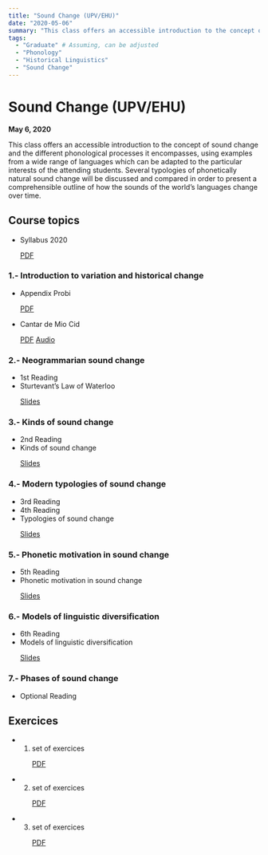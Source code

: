 ```yaml
---
title: "Sound Change (UPV/EHU)"
date: "2020-05-06"
summary: "This class offers an accessible introduction to the concept of sound change and the different phonological processes it encompasses, using examples from a wide range of languages which can be adapted to the particular interests of the attending students. Several typologies of phonetically natural sound change will be discussed and compared in order to present a comprehensible outline of how the sounds of the world's languages change over time."
tags:
  - "Graduate" # Assuming, can be adjusted
  - "Phonology"
  - "Historical Linguistics"
  - "Sound Change"
---
```


# Sound Change (UPV/EHU)

**May 6, 2020**

This class offers an accessible introduction to the concept of sound change and the different phonological processes it encompasses, using examples from a wide range of languages which can be adapted to the particular interests of the attending students. Several typologies of phonetically natural sound change will be discussed and compared in order to present a comprehensible outline of how the sounds of the world's languages change over time.

## Course topics

* Syllabus 2020
  <div class="touch-aware-links">
    <a href="/static/files/Syllabus.pdf" class="pdf-link"><i class="ai ai-open-access"></i><span class="link-text">PDF</span></a>
  </div>

### 1.- Introduction to variation and historical change

* Appendix Probi
  <div class="touch-aware-links">
    <a href="/static/files/AppendixProbi.pdf" class="pdf-link"><i class="ai ai-open-access"></i><span class="link-text">PDF</span></a>
  </div>
* Cantar de Mio Cid
  <div class="touch-aware-links">
    <a href="/static/files/MioCid.pdf" class="pdf-link"><i class="ai ai-open-access"></i><span class="link-text">PDF</span></a>
    <a href="01r.mp3" class="audio-link"><i class="fas fa-headphones"></i><span class="link-text">Audio</span></a>
  </div>

### 2.- Neogrammarian sound change

* 1st Reading
* Sturtevant's Law of Waterloo
  <div class="touch-aware-links">
    <a href="/static/files/Sturtevant-Waterloo.pdf" class="slides-link"><i class="fas fa-file-powerpoint"></i><span class="link-text">Slides</span></a>
  </div>

### 3.- Kinds of sound change

* 2nd Reading
* Kinds of sound change
  <div class="touch-aware-links">
    <a href="/static/files/KindsofSC.pdf" class="slides-link"><i class="fas fa-file-powerpoint"></i><span class="link-text">Slides</span></a>
  </div>

### 4.- Modern typologies of sound change

* 3rd Reading
* 4th Reading
* Typologies of sound change
  <div class="touch-aware-links">
    <a href="/static/files/TypologiesofSC.pdf" class="slides-link"><i class="fas fa-file-powerpoint"></i><span class="link-text">Slides</span></a>
  </div>

### 5.- Phonetic motivation in sound change

* 5th Reading
* Phonetic motivation in sound change
  <div class="touch-aware-links">
    <a href="/static/files/PhoneticSC.pdf" class="slides-link"><i class="fas fa-file-powerpoint"></i><span class="link-text">Slides</span></a>
  </div>

### 6.- Models of linguistic diversification

* 6th Reading
* Models of linguistic diversification
  <div class="touch-aware-links">
    <a href="/static/files/Diversification.pdf" class="slides-link"><i class="fas fa-file-powerpoint"></i><span class="link-text">Slides</span></a>
  </div>

### 7.- Phases of sound change

* Optional Reading

## Exercices

* 1. set of exercices
  <div class="touch-aware-links">
    <a href="/static/files/TraskExercices1.pdf" class="pdf-link"><i class="ai ai-open-access"></i><span class="link-text">PDF</span></a>
  </div>
* 2. set of exercices
  <div class="touch-aware-links">
    <a href="/static/files/TraskExercices2.pdf" class="pdf-link"><i class="ai ai-open-access"></i><span class="link-text">PDF</span></a>
  </div>
* 3. set of exercices
  <div class="touch-aware-links">
    <a href="/static/files/CampbellExercices.pdf" class="pdf-link"><i class="ai ai-open-access"></i><span class="link-text">PDF</span></a>
  </div>